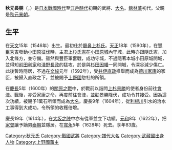 {{unreferenced|time=2016-03-19T02:18:45+00:00}}
{{Infobox officeholder
| name               = 秋元長朝
| image              = 
| caption            =  

| office            = {{link-ja|總社藩|総社藩}}藩主
| term_start        = 1601年
| term_end          = 1622年
| predecessor       = [[諏訪賴水|諏訪賴水]]
| successor         = {{link-ja|秋元泰朝|秋元泰朝}}

| birth_name         = 	
| birth_date         = 1546年<br>（[[天文_(後奈良天皇)|天文]]15年）
| birth_place        = 
| death_date         = {{death date and age|1628|9|26|1546}}<br>（[[寬永|寬永]]5年8月29日）
| death_place        = 
| module             = {{日本武士|child=yes
|時代= [[日本戰國時代|日本戰國時代]]—[[江戶時代|江戶時代]]初期
|幼名= 
|改名= 
|别名= 孫四郎、孫三郎（通稱）
|諡号= 
|神号= 
|戒名= 江月院殿巨岳元譽大居士
|洗禮名= 
|墓所= [[群馬縣|群馬縣]][[前橋市|前橋市]][[總社町|總社町]][[總社光巖寺|總社光巖寺]]
|朝廷官位= [[越中守|越中守]]
|幕府職位= 
|主君= [[上杉憲盛|上杉憲盛]]→[[上杉氏憲_(深谷上杉氏)|氏憲]]→[[德川家康|德川家康]]→[[德川秀忠|秀忠]]
|藩= [[上野國|上野國]][[總社藩|總社藩]]主
|氏族= {{tsl|ja|秋元氏}}
|父= [[秋元景朝|秋元景朝]]
|母= [[妙耕院|妙耕院]]（[[古幡良家|古幡良家]]的女兒，[[上杉憲政|上杉憲政]]的養女）
|養父= 
|養母= 
|兄弟= 
|姐妹= 
|正室= 
|側室= 
|子= '''[[秋元泰朝|泰朝]]'''
|女= 小笠原某室、澁川某室
|養子= 
|養女= 
 }}
}}

'''秋元長朝'''（{{jpn|j=秋元 長朝|kana=あきもと ながとも|rm=Akimoto Nagatomo}}，{{bd|1546年||1628年|9月26日|}}）是[[日本戰國時代|日本戰國時代]]至[[江戶時代|江戶時代]]初期的武將、[[大名_(稱謂)|大名]]。[[館林藩|館林藩]]{{tsl|ja|秋元氏|秋元家}}初代。父親是[[秋元景朝|秋元景朝]]。

== 生平 ==
在[[天文_(後奈良天皇)|天文]]15年（1546年）出生。最初仕於[[深谷上杉家|廳鼻上杉氏]]。[[天正_(日本)|天正]]18年（1590年），在[[豐臣秀吉|豐臣秀吉]]發動[[小田原征伐|小田原征伐]]時，主君[[上杉氏憲_(深谷上杉氏)|上杉氏憲]]在[[小田原城|小田原城]]內守城，此時亦跟隨氏憲，加入北條方，並守備{{tsl|ja|深谷城}}。雖然與豐臣軍奮戰，成功守城，不過隨著本城小田原城開城，並得知[[前田利家|前田利家]]和[[淺野長政|淺野長政]]的猛攻，於是與[[杉田因幡|杉田因幡]]一同開城，令深谷減少傷亡。此後暫時隱居，不過在[[文祿|文祿]]元年（1592年），受[[井伊直政|井伊直政]]推舉而成為[[德川家康|德川家康]]的家臣，被歸入直政之下，並被賜予[[上野國|上野國]]惣社的所領。

在[[慶長|慶長]]5年（1600年）的[[關原之戰|關原之戰]]中，於戰前以詰問[[上杉景勝|上杉景勝]]的使者身份前往[[會津|會津]]。戰後，亦受家康之命，再度前往會津，並勸景勝降伏，成功令其接受。因為這次功績，被賜予1萬石所領而成為[[大名_(稱謂)|大名]]。慶長9年（1604年），從[[利根川|利根川]]引水的治水工事得到大成功，令所領的收穫倍增。

慶長19年（1614年），在[[大坂之陣|大坂之陣]]中亦有從軍並立下功績。[[元和_(後水尾天皇)|元和]]8年（1622年），把[[家督|家督]]讓予嫡男[[秋元泰朝|泰朝]]並隱居。在[[寬永|寬永]]5年（1628年）死去。享年83歲。

{{總社藩主|秋元氏|初代|1601年—1622年}}
[[Category:秋元氏|Category:秋元氏]]
[[Category:戰國武將|Category:戰國武將]]
[[Category:譜代大名|Category:譜代大名]]
[[Category:武藏國出身人物|Category:武藏國出身人物]]
[[Category:上野國藩主|Category:上野國藩主]]